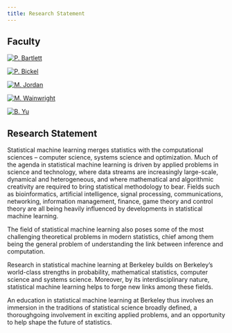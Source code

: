 ```yaml
---
title: Research Statement
---
```


## Faculty

::: {layout-ncol=5}
[![P. Bartlett](images/Bartlett_tbnail.jpg)](http://www.eecs.berkeley.edu/~bartlett/)

[![P. Bickel](images/Bickel_tbnail.jpg)](http://www.stat.berkeley.edu/~bickel)

[![M. Jordan](images/Jordan_tbnail.jpg)](http://www.cs.berkeley.edu/~jordan/)

[![M. Wainwright](images/Wainwright_tbnail.jpg)](http://www.eecs.berkeley.edu/~wainwrig/)

[![B. Yu](images/Yu_tbnail.jpg)](https://binyu.stat.berkeley.edu)
:::


## Research Statement

Statistical machine learning merges statistics with the computational sciences
-- computer science, systems science and optimization. Much of the agenda in
statistical machine learning is driven by applied problems in science and
technology, where data streams are increasingly large-scale, dynamical and
heterogeneous, and where mathematical and algorithmic creativity are required
to bring statistical methodology to bear. Fields such as bioinformatics,
artificial intelligence, signal processing, communications, networking,
information management, finance, game theory and control theory are all being
heavily influenced by developments in statistical machine learning.

The field of statistical machine learning also poses some of the most
challenging theoretical problems in modern statistics, chief among them being
the general problem of understanding the link between inference and
computation.

Research in statistical machine learning at Berkeley builds on Berkeley's
world-class strengths in probability, mathematical statistics, computer science
and systems science. Moreover, by its interdisciplinary nature, statistical
machine learning helps to forge new links among these fields.

An education in statistical machine learning at Berkeley thus involves an
immersion in the traditions of statistical science broadly defined, a
thoroughgoing involvement in exciting applied problems, and an opportunity to
help shape the future of statistics.
